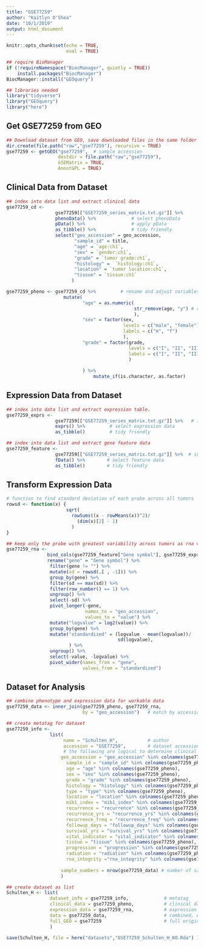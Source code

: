 ```yaml
---
title: "GSE77259"
author: "Kaitlyn O'Shea"
date: "10/1/2019"
output: html_document
---
```



```r
knitr::opts_chunk$set(echo = TRUE,
                      eval = TRUE)
```

```r
## require BioManager
if (!requireNamespace("BiocManager", quietly = TRUE))
    install.packages("BiocManager")
BiocManager::install("GEOquery") 
```

```r
## libraries needed
library("tidyverse")
library("GEOquery")
library("here")
```

## Get GSE77259 from GEO
```r
## Download dataset from GEO, save downloaded files in the same folder as this .Rmd file.
dir.create(file.path("raw","gse77259"), recursive = TRUE)
gse77259 <- getGEO("gse77259",  # sample accession 
                   destdir = file.path("raw","gse77259"),
                   GSEMatrix = TRUE,
                   AnnotGPL = TRUE)
```

## Clinical Data from Dataset
```r
## index into data list and extract clinical data
gse77259_cd <-
                  gse77259[["GSE77259_series_matrix.txt.gz"]] %>%           # index into list 
                  phenoData() %>%             # select phenoData
                  pData() %>%                 # apply pData
                  as_tibble() %>%             # tidy friendly
                  select("geo_accession" = geo_accession,
                         "sample_id" = title, 
                         "age" = `age:ch1`,       
                         "sex" = `gender:ch1`,         
                         "grade" = `tumor grade:ch1`,         
                         "histology" =  `histology:ch1`,   
                         "location" = `tumor location:ch1`,
                         "tissue" = `tissue:ch1`
                        ) 

gse77259_pheno <- gse77259_cd %>%         # rename and adjust variables
                     mutate(
                            "age" = as.numeric(
                                               str_remove(age, "y") # remove the y appended to numeric
                                               ),
                            "sex" = factor(sex, 
                                           levels = c("male", "female"), 
                                           labels = c("m", "f")
                                           ),    
                            "grade" = factor(grade, 
                                             levels = c("I", "II", "III"), 
                                             labels = c("I", "II", "III")
                                             )
                                
                            ) %>%
                                mutate_if(is.character, as.factor)
```

## Expression Data from Dataset
```r
## index into data list and extract expression table.
gse77259_exprs <- 
                  gse77259[["GSE77259_series_matrix.txt.gz"]] %>%   # index into list 
                  exprs() %>%         # select expression data
                  as_tibble()         # tidy friendly

## index into data list and extract gene feature data
gse77259_feature <- 
                  gse77259[["GSE77259_series_matrix.txt.gz"]] %>%  # index into list 
                  fData() %>%        # select feature data
                  as_tibble()        # tidy friendly
```

## Transform Expression Data
``` r
# function to find standard deviation of each probe across all tumors
rowsd <- function(x) {
                      sqrt(
                        rowSums((x - rowMeans(x))^2)/
                          (dim(x)[2] - 1)
                        )
}

## keep only the probe with greatest variability across tumors as rna variable and gene names
gse77259_rna <-
               bind_cols(gse77259_feature["Gene symbol"], gse77259_exprs) %>% # add gene name to expression data
               rename("gene" = "Gene symbol") %>%                             # rename name variable as 'gene' 
                filter(gene != "") %>%                                         # keep only data for named genes
                mutate(sd = rowsd(.[ , -1])) %>%                               # calculate sd for each probe, index out gene name
                group_by(gene) %>%                                             # group probes by gene
                filter(sd == max(sd)) %>%                                      # keep the probe with the max variation for each gene
                filter(row_number() == 1) %>%                                  # remove duplicates
                ungroup() %>%                                                  # ungroup by genes 
                select(-sd) %>%                                                # select all but sd column
                pivot_longer(-gene,                                            # do not group by gene 
                             names_to = "geo_accession",                       # 'key' via gather
                             values_to = "value") %>%
                mutate("logvalue" = log2(value)) %>%                           # log2 transform expression for variance stabilization 
                group_by(gene) %>%                                             # standardize for cross data set comparison
                mutate("standardized" = (logvalue - mean(logvalue))/           # center at mean for gene 
                                         sd(logvalue),                         # scale by sd for gene
                       ) %>%
                ungroup() %>%                                                  # ungroup by genes 
                select(-value, -logvalue) %>%                                  # select all but sd column
                pivot_wider(names_from = "gene",                               # final format genes as rows
                            values_from = "standardized")                      # final format expression across accession as columns  
```

## Dataset for Analysis
```r
## combine phenotype and expression data for workable data
gse77259_data <- inner_join(gse77259_pheno, gse77259_rna, 
                            by = "geo_accession")   # match by accession

## create metatag for dataset
gse77259_info <-  
                list(
                     name = "Schulten_H",           # author
                     accession = "GSE77259",        # dataset accession 
                     # the following are logical to determine clinical data available for dataset
                    geo_accession = "geo_accession" %in% colnames(gse77259_pheno),
                      sample_id = "sample_id" %in% colnames(gse77259_pheno),
                      age = "age" %in% colnames(gse77259_pheno),
                      sex = "sex" %in% colnames(gse77259_pheno),
                      grade = "grade" %in% colnames(gse77259_pheno),
                      histology = "histology" %in% colnames(gse77259_pheno),
                      type = "type" %in% colnames(gse77259_pheno),
                      location = "location" %in% colnames(gse77259_pheno),
                      mib1_index = "mib1_index" %in% colnames(gse77259_pheno),
                      recurrence = "recurrence" %in% colnames(gse77259_pheno),
                      recurrence_yrs = "recurrence_yrs" %in% colnames(gse77259_pheno),
                      recurrence_freq = "recurrence_freq" %in% colnames(gse77259_pheno),
                      followup_days = "followup_days" %in% colnames(gse77259_pheno),
                      survival_yrs = "survival_yrs" %in% colnames(gse77259_pheno),
                      vital_indicator = "vital_indicator" %in% colnames(gse77259_pheno),
                      tissue = "tissue" %in% colnames(gse77259_pheno),
                      progression = "progression" %in% colnames(gse77259_pheno),
                      radiation = "radiation" %in% colnames(gse77259_pheno),
                      rna_integrity ="rna_integrity" %in% colnames(gse77259_pheno),
                    
                    sample_numbers = nrow(gse77259_data) # number of samples    
                    )

## create dataset as list 
Schulten_H <- list(
                dataset_info = gse77259_info,             # metatag
                clinical_data = gse77259_pheno,           # clinical data
                expression_data = gse77259_rna,           # expression data
                data = gse77259_data,                     # combined, workable data
                full_GEO = gse77259                       # full original download from GEO
                )
```
```r
save(Schulten_H, file = here("datasets","GSE77259_Schulten_H_KO.Rda") )
```